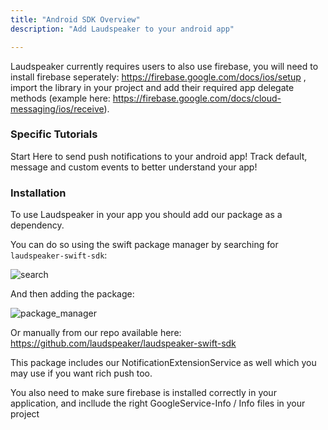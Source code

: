 ```yaml
---
title: "Android SDK Overview"
description: "Add Laudspeaker to your android app"

---
```


<Info> Laudspeaker currently requires users to also use firebase, you will need to install firebase seperately: https://firebase.google.com/docs/ios/setup , import the library in your project and add their required app delegate methods (example here: https://firebase.google.com/docs/cloud-messaging/ios/receive).  </Info>


### Specific Tutorials 

<CardGroup>
<Card title="Adding Push Notifications" icon="readme" href="/developer/sdks/android/adding-push">
  Start Here to send push notifications to your android app!
</Card>

<Card title="Tracking Events" icon="readme" href="/developer/sdks/android/tracking-events">
  Track default, message and custom events to better understand your app!
</Card>
</CardGroup>

### Installation

To use Laudspeaker in your app you should add our package as a dependency. 

You can do so using the swift package manager by searching for `laudspeaker-swift-sdk`:

![search](/images/developer/sdks/search.png)

And then adding the package:

![package_manager](/images/developer/sdks/package_manager.png)

Or manually from our repo available here: https://github.com/laudspeaker/laudspeaker-swift-sdk

This package includes our NotificationExtensionService as well which you may use if you want rich push too.

You also need to make sure firebase is installed correctly in your application, and incllude the right GoogleService-Info / Info files in your project
